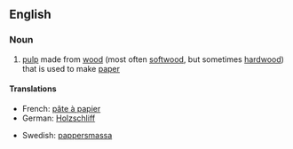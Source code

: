 ==English==
{{wikipedia}}
===Noun===
{{en-noun|-|sg=[[wood]] [[pulp]]}}

# [[pulp]] made from [[wood]] (most often [[softwood]], but sometimes [[hardwood]]) that is used to make [[paper]]

====Translations====
{{trans-top|pulp from trees used to make paper}}
*French: [[pâte à papier]] {{f}}
*German: [[Holzschliff]] {{m}}
{{trans-mid}}
*Swedish: [[pappersmassa]]
{{trans-bottom}}
